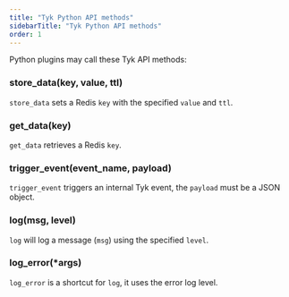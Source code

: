 ```yaml
---
title: "Tyk Python API methods"
sidebarTitle: "Tyk Python API methods"
order: 1
---
```


Python plugins may call these Tyk API methods:

### store_data(key, value, ttl)

`store_data` sets a Redis `key` with the specified `value` and `ttl`.

### get_data(key)

`get_data` retrieves a Redis `key`.

### trigger_event(event_name, payload)

`trigger_event` triggers an internal Tyk event, the `payload` must be a JSON object.

### log(msg, level)

`log` will log a message (`msg`) using the specified `level`.

### log_error(*args)

`log_error` is a shortcut for `log`, it uses the error log level.
